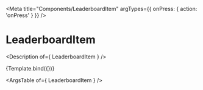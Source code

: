

<Meta
  title="Components/LeaderboardItem"
  argTypes={{
    onPress: { action: 'onPress' }
  }}
/>

# LeaderboardItem

<Description of={ LeaderboardItem } />


<Canvas>
  <Story
    name="LeaderboardItem"
    args={{
      id: "rank1",
      name: "Stephen Curry",
      rank: 1,
      score: 90,
      dotSize: 6,
      benchmark: { minPositive: 90, minWarning: 80, minNegative: 40 },
    }}
  >
    {Template.bind({})}
  </Story>
</Canvas>

<ArgsTable of={ LeaderboardItem } />
